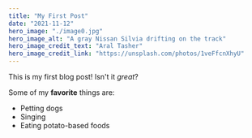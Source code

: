 ```yaml
---
title: "My First Post"
date: "2021-11-12"
hero_image: "./image0.jpg"
hero_image_alt: "A gray Nissan Silvia drifting on the track"
hero_image_credit_text: "Aral Tasher"
hero_image_credit_link: "https://unsplash.com/photos/1veFfcnXhyU"
---
```


This is my first blog post! Isn't it *great*?

Some of my **favorite** things are:

* Petting dogs
* Singing
* Eating potato-based foods
